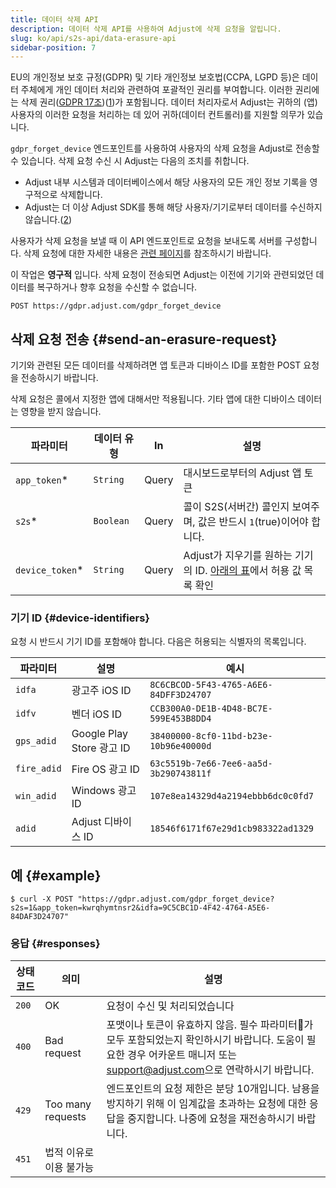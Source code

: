 ```yaml
---
title: 데이터 삭제 API
description: 데이터 삭제 API를 사용하여 Adjust에 삭제 요청을 알립니다.
slug: ko/api/s2s-api/data-erasure-api
sidebar-position: 7
---
```


EU의 개인정보 보호 규정\(GDPR\) 및 기타 개인정보 보호법\(CCPA, LGPD 등\)은 데이터 주체에게 개인 데이터 처리와 관련하여 포괄적인 권리를 부여합니다. 이러한 권리에는 삭제 권리\([GDPR 17조](https://gdpr.eu/article-17-right-to-be-forgotten/)\)\([1](https://help.adjust.com/ko/article/gdpr#ref-1)\)가 포함됩니다. 데이터 처리자로서 Adjust는 귀하의 \(앱\) 사용자의 이러한 요청을 처리하는 데 있어 귀하\(데이터 컨트롤러\)를 지원할 의무가 있습니다.

`gdpr_forget_device` 엔드포인트를 사용하여 사용자의 삭제 요청을 Adjust로 전송할 수 있습니다. 삭제 요청 수신 시 Adjust는 다음의 조치를 취합니다.

- Adjust 내부 시스템과 데이터베이스에서 해당 사용자의 모든 개인 정보 기록을 영구적으로 삭제합니다.
- Adjust는 더 이상 Adjust SDK를 통해 해당 사용자/기기로부터 데이터를 수신하지 않습니다.\([2](https://help.adjust.com/ko/article/gdpr#ref-2)\)

사용자가 삭제 요청을 보낼 때 이 API 엔드포인트로 요청을 보내도록 서버를 구성합니다. 삭제 요청에 대한 자세한 내용은 [관련 페이지](https://help.adjust.com/ko/article/gdpr)를 참조하시기 바랍니다.

<Callout type="important">

이 작업은 **영구적** 입니다. 삭제 요청이 전송되면 Adjust는 이전에 기기와 관련되었던 데이터를 복구하거나 향후 요청을 수신할 수 없습니다.

</Callout>
<CodeBlock title="엔드포인트" highlight="/gdpr_forget_device">

```http
POST https://gdpr.adjust.com/gdpr_forget_device
```

</CodeBlock>

## 삭제 요청 전송 {#send-an-erasure-request}

기기와 관련된 모든 데이터를 삭제하려면 앱 토큰과 디바이스 ID를 포함한 POST 요청을 전송하시기 바랍니다.

<Callout type="note">

삭제 요청은 콜에서 지정한 앱에 대해서만 적용됩니다. 기타 앱에 대한 디바이스 데이터는 영향을 받지 않습니다.

</Callout>

| 파라미터         | 데이터 유형 | In    | 설명                                                                               |
| ---------------- | ----------- | ----- | ---------------------------------------------------------------------------------- |
| `app_token`\*    | `String`    | Query | 대시보드로부터의 Adjust 앱 토큰                                                    |
| `s2s`\*          | `Boolean`   | Query | 콜이 S2S\(서버간\) 콜인지 보여주며, 값은 반드시 `1`\(true\)이어야 합니다.          |
| `device_token`\* | `String`    | Query | Adjust가 지우기를 원하는 기기의 ID. [아래의 표](#device-ids)에서 허용 값 목록 확인 |

### 기기 ID {#device-identifiers}

요청 시 반드시 기기 ID를 포함해야 합니다. 다음은 허용되는 식별자의 목록입니다.

| 파라미터    | 설명                      | 예시                                   |
| ----------- | ------------------------- | -------------------------------------- |
| `idfa`      | 광고주 iOS ID             | `8C6CBCOD-5F43-4765-A6E6-84DFF3D24707` |
| `idfv`      | 벤더 iOS ID               | `CCB300A0-DE1B-4D48-BC7E-599E453B8DD4` |
| `gps_adid`  | Google Play Store 광고 ID | `38400000-8cf0-11bd-b23e-10b96e40000d` |
| `fire_adid` | Fire OS 광고 ID           | `63c5519b-7e66-7ee6-aa5d-3b290743811f` |
| `win_adid`  | Windows 광고 ID           | `107e8ea14329d4a2194ebbb6dc0c0fd7`     |
| `adid`      | Adjust 디바이스 ID        | `18546f6171f67e29d1cb983322ad1329`     |

## 예 {#example}

<CodeBlock title="cURL" highlight="app_token=kwrqhymtnsr2&idfa=9C5CBC1D-4F42-4764-A5E6-84DAF3D24707">

```console
$ curl -X POST "https://gdpr.adjust.com/gdpr_forget_device?s2s=1&app_token=kwrqhymtnsr2&idfa=9C5CBC1D-4F42-4764-A5E6-84DAF3D24707"
```

</CodeBlock>

### 응답 {#responses}

| 상태 코드 | 의미                    | 설명                                                                                                                                                                                                   |
| --------- | ----------------------- | ------------------------------------------------------------------------------------------------------------------------------------------------------------------------------------------------------ |
| `200`     | OK                      | 요청이 수신 및 처리되었습니다                                                                                                                                                                          |
| `400`     | Bad request             | 포맷이나 토큰이 유효하지 않음. 필수 파라미터가 모두 포함되었는지 확인하시기 바랍니다. 도움이 필요한 경우 어카운트 매니저 또는 [support@adjust.com](mailto:support@adjust.com)으로 연락하시기 바랍니다. |
| `429`     | Too many requests       | 엔드포인트의 요청 제한은 분당 10개입니다. 남용을 방지하기 위해 이 임계값을 초과하는 요청에 대한 응답을 중지합니다. 나중에 요청을 재전송하시기 바랍니다.                                                |
| `451`     | 법적 이유로 이용 불가능 |                                                                                                                                                                                                        |
